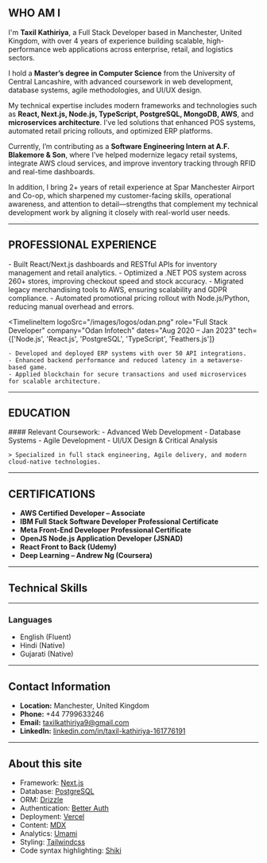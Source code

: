 <h2 id="summary">WHO AM I</h2>

I'm **Taxil Kathiriya**, a Full Stack Developer based in Manchester, United Kingdom, with over 4 years of experience building scalable, high-performance web applications across enterprise, retail, and logistics sectors.

I hold a **Master’s degree in Computer Science** from the University of Central Lancashire, with advanced coursework in web development, database systems, agile methodologies, and UI/UX design.

My technical expertise includes modern frameworks and technologies such as **React, Next.js, Node.js, TypeScript, PostgreSQL, MongoDB, AWS**, and **microservices architecture**. I've led solutions that enhanced POS systems, automated retail pricing rollouts, and optimized ERP platforms.

Currently, I’m contributing as a **Software Engineering Intern at A.F. Blakemore & Son**, where I’ve helped modernize legacy retail systems, integrate AWS cloud services, and improve inventory tracking through RFID and real-time dashboards.

In addition, I bring 2+ years of retail experience at Spar Manchester Airport and Co-op, which sharpened my customer-facing skills, operational awareness, and attention to detail—strengths that complement my technical development work by aligning it closely with real-world user needs.

---

<h2 id="experience">PROFESSIONAL EXPERIENCE</h2>

<Timeline>
  <TimelineItem
    logoSrc="/images/logos/afb.png"
    role="Software Engineering Intern"
    company="A.F. Blakemore & Son"
    dates="June 2024 – Present"
    tech={['React', 'Next.js', 'Node.js', 'C#/.NET', 'AWS', 'Redis', 'SQL']}
  >
    - Built React/Next.js dashboards and RESTful APIs for inventory management and retail analytics.
    - Optimized a .NET POS system across 260+ stores, improving checkout speed and stock accuracy.
    - Migrated legacy merchandising tools to AWS, ensuring scalability and GDPR compliance.
    - Automated promotional pricing rollout with Node.js/Python, reducing manual overhead and errors.
  </TimelineItem>

  <TimelineItem
    logoSrc="/images/logos/odan.png"
    role="Full Stack Developer"
    company="Odan Infotech"
    dates="Aug 2020 – Jan 2023"
    tech={['Node.js', 'React.js', 'PostgreSQL', 'TypeScript', 'Feathers.js']}
  >
    - Developed and deployed ERP systems with over 50 API integrations.
    - Enhanced backend performance and reduced latency in a metaverse-based game.
    - Applied blockchain for secure transactions and used microservices for scalable architecture.
  </TimelineItem>

  
</Timeline>

---

<h2 id="education">EDUCATION</h2>

<Timeline>
  <TimelineItem
    degree="Master of Science in Computer Science"
    university="University of Central Lancashire"
    logoSrc="/images/logos/uclan.png"
    dates="Jan 2023 – Jul 2024"
  >
    #### Relevant Coursework:
    - Advanced Web Development
    - Database Systems
    - Agile Development
    - UI/UX Design & Critical Analysis

    > Specialized in full stack engineering, Agile delivery, and modern cloud-native technologies.
  </TimelineItem>
</Timeline>

---

<h2 id="certifications">CERTIFICATIONS</h2>

- **AWS Certified Developer – Associate**
- **IBM Full Stack Software Developer Professional Certificate**
- **Meta Front-End Developer Professional Certificate**
- **OpenJS Node.js Application Developer (JSNAD)**
- **React Front to Back (Udemy)**
- **Deep Learning – Andrew Ng (Coursera)**
---

<h2 id="skills">Technical Skills</h2>
<SkillsCard />

---

### Languages
- English (Fluent)
- Hindi (Native)
- Gujarati (Native)

---

<h2 id="contact">Contact Information</h2>

- **Location:** Manchester, United Kingdom  
- **Phone:** +44 7799633246  
- **Email:** [taxilkathiriya9@gmail.com](mailto:taxilkathiriya9@gmail.com)  
- **LinkedIn:** [linkedin.com/in/taxil-kathiriya-161776191](https://linkedin.com/in/taxil-kathiriya-161776191)  
---

## About this site

- Framework: [Next.js](https://nextjs.org/)
- Database: [PostgreSQL](https://www.postgresql.org/)
- ORM: [Drizzle](https://orm.drizzle.team/)
- Authentication: [Better Auth](https://www.better-auth.com/)
- Deployment: [Vercel](https://vercel.com)
- Content: [MDX](https://mdxjs.com/)
- Analytics: [Umami](https://github.com/umami-software/umami)
- Styling: [Tailwindcss](https://tailwindcss.com)
- Code syntax highlighting: [Shiki](https://github.com/shikijs/shiki)


